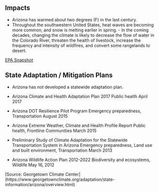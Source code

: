 ## Impacts

- Arizona has warmed about two degrees (F) in the last century. 
- Throughout the southwestern United States, heat waves are becoming more common, and snow is melting earlier in spring. - In the coming decades, changing the climate is likely to decrease the flow of water in the Colorado River, threaten the health of livestock, increase the frequency and intensity of wildfires, and convert some rangelands to desert.
    
[EPA Snapshot](https://19january2017snapshot.epa.gov/sites/production/files/2016-09/documents/climate-change-az.pdf)

## State Adaptation / Mitigation Plans

- Arizona has not developed a statewide adaptation plan. 

- Arizona Climate and Health Adaptation Plan 2017	Public health	April 2017

- Arizona DOT Resilience Pilot Program	Emergency preparedness, Transportation	August 2015

- Arizona Extreme Weather, Climate and Health Profile Report	Public health, Frontline Communities	March 2015

- Preliminary Study of Climate Adaptation for the Statewide Transportation System in Arizona	Emergency preparedness, Land use and built environment, Transportation	March 2013

- Arizona Wildlife Action Plan 2012-2022	Biodiversity and ecosystems, Wildlife	May 16, 2012

[Source: Georgetown Climate Center] (https://www.georgetownclimate.org/adaptation/state-information/arizona/overview.html)